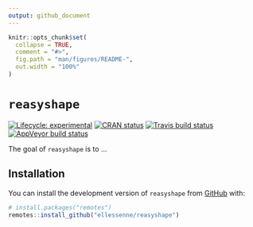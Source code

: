 ```yaml
---
output: github_document
---
```


<!-- README.md is generated from README.Rmd. Please edit that file -->

```r
knitr::opts_chunk$set(
  collapse = TRUE,
  comment = "#>",
  fig.path = "man/figures/README-",
  out.width = "100%"
)
```

# `reasyshape`

<!-- badges: start -->
[![Lifecycle: experimental](https://img.shields.io/badge/lifecycle-experimental-orange.svg)](https://www.tidyverse.org/lifecycle/#experimental)
[![CRAN status](https://www.r-pkg.org/badges/version/reasyshape)](https://CRAN.R-project.org/package=reasyshape)
[![Travis build status](https://travis-ci.org/ellessenne/reasyshape.svg?branch=master)](https://travis-ci.org/ellessenne/reasyshape)
[![AppVeyor build status](https://ci.appveyor.com/api/projects/status/github/ellessenne/reasyshape?branch=master&svg=true)](https://ci.appveyor.com/project/ellessenne/reasyshape)
<!-- badges: end -->

The goal of `reasyshape` is to ...

## Installation

You can install the development version of `reasyshape` from [GitHub](https://github.com/) with:

``` r
# install.packages("remotes")
remotes::install_github("ellessenne/reasyshape")
```
